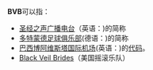 '''BVB'''可以指：
*[[圣经之声广播电台|圣经之声广播电台]]（英语：{{lang|en|'''B'''ible '''V'''oice '''B'''roadcasting}})的简称
*[[多特蒙德足球俱乐部|多特蒙德足球俱乐部]](德语：{{lang|de|'''B'''allspiel-'''V'''erein '''B'''orussia}})的简称
*[[巴西博阿维斯塔国际机场|巴西博阿维斯塔国际机场]](英语：{{lang|en|'''B'''oa '''V'''ista-Atlas '''B'''rasil Cantanhede International Airport}})的[[国际航空运输协会机场代码|代码]]。
*[[Black_Veil_Brides|Black Veil Brides]]（美国摇滚乐队）

{{disambig}}